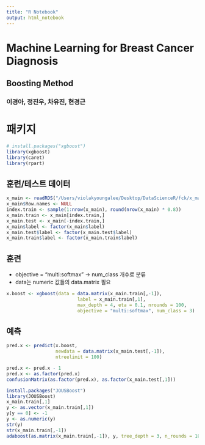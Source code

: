 ```yaml
---
title: "R Notebook"
output: html_notebook
---
```

# Machine Learning for Breast Cancer Diagnosis
## Boosting Method
### 이경아, 정진우, 차유진, 현경근

# 패키지
```r
# install.packages("xgboost")
library(xgboost)
library(caret)
library(rpart)
```

## 훈련/테스트 데이터
```r
x_main <- readRDS("/Users/violakyoungalee/Desktop/DataScienceR/fck/x_main.rds")
x_main$Row.names <- NULL
index.train <- sample(1:nrow(x_main), round(nrow(x_main) * 0.8))
x_main.train <- x_main[index.train,]
x_main.test <- x_main[-index.train,]
x_main$label <- factor(x_main$label)
x_main.test$label <- factor(x_main.test$label)
x_main.train$label <- factor(x_main.train$label)
```

## 훈련
* objective = "multi:softmax" -> num_class 개수로 분류
* data는 numeric 값들의 data.matrix 필요
```r
x.boost <- xgboost(data = data.matrix(x_main.train[,-1]), 
                          label = x_main.train[,1],
                          max_depth = 4, eta = 0.1, nrounds = 100,
                          objective = "multi:softmax", num_class = 3)
```

## 예측
```r
pred.x <- predict(x.boost,
                  newdata = data.matrix(x_main.test[,-1]),
                  ntreelimit = 100)

pred.x <- pred.x - 1
pred.x <- as.factor(pred.x)
confusionMatrix(as.factor(pred.x), as.factor(x_main.test[,1]))
```


```r
install.packages("JOUSBoost")
library(JOUSBoost)
x_main.train[,1]
y <- as.vector(x_main.train[,1])
y[y == 0] <- -1
y <- as.numeric(y)
str(y)
str(x_main.train[,-1])
adaboost(as.matrix(x_main.train[,-1]), y, tree_depth = 3, n_rounds = 100, verbose = FALSE, control = NULL)
```
















